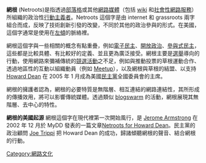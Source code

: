 '''網根''' (Netroots)是指透過[[部落格|部落格]]或其他[[網路媒體|網路媒體]]（包括 [[wiki|wiki]] 和[[社會性網路服務|社會性網路服務]]）所組織的政治性[[行動主義者|行動主義者]]。Netroots 這個字是由 internet 和 grassroots 兩字組合而成，反映了技術創新引發的改變，不同於其他的政治參與的形式。在美國，這個字通常是使用在[[左傾|左傾]]的脈絡裡。

網根這個字與一些相關的概念有點重疊，例如[[電子民主|電子民主]]、[[開放政治|開放政治]]、[[參與式民主|參與式民主]]，這些都是比較具體、有比較好的定義、並且更為廣泛接受。網根主要是[[選舉|選舉]]導向的行動，使用網路來彌補傳統的[[競選活動|競選活動]]之不足，例如與推動投票的草根運動合作、透過地區性的互動以組織動員（例如 [[Meetup|Meetup]]），以及網根與草根的結盟、以支持 [[Howard_Dean|Howard Dean]] 在 2005 年 1 月成為美國[[民主黨_(美國)|民主黨]]全國委員會的主席。

網根的擁護者認為，網根的必要特質是無階層、相互連結的網路連結性，其所形成的傳播效用，將可以影響傳統媒體。透過類似 [[blogswarm|blogswarm]] 的活動，網根展現其無階層、去中心的特性。

'''網根的美國起源'''
網根這個字在現代裡第一次開始風行，是 [[Jerome_Armstrong|Jerome Armstrong]] 在 2002 年 12 月於 MyDD 發表的一篇文章[https://web.archive.org/web/20030223172938/http://www.mydd.com/archives/000319.html#000319 Netroots for Howard Dean]。民主黨的政治顧問 [[Joe_Trippi|Joe Trippi]] 把 Howard Dean 的成功，歸諸傾聽網根的聲音、結合網根的行動。

[[Category:網路文化|Category:網路文化]]